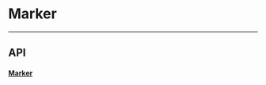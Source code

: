 
<Meta title="Docs/Utils/Marker" />

# Marker

---

## API

#### [Marker](https://github.com/reaviz/reaviz/blob/master/src/common/Marker/Marker.tsx)
<ArgTypes of={Marker} />
